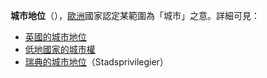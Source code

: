 {{disambig|cat=四字消歧義}}
'''城市地位'''（{{lang-en|City status}}），[[歐洲|歐洲]]國家認定某範圍為「城市」之意。詳細可見：

*[[英國的城市地位|英國的城市地位]]
*[[低地國家的城市權|低地國家的城市權]]
*[[瑞典的城市地位|瑞典的城市地位]]（Stadsprivilegier）